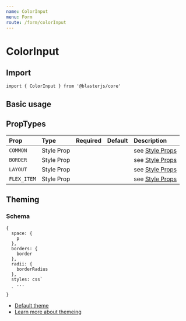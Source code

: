 ```yaml
---
name: ColorInput
menu: Form
route: /form/colorInput
---
```



# ColorInput

## Import
`import { ColorInput } from '@blasterjs/core'`

## Basic usage

<Playground>
    <ColorInput defaultValue="#663399" />
</Playground>


## PropTypes

| Prop | Type | Required | Default | Description |
|:-----|:-----|:---------|:--------|:------------|
| `COMMON` | Style Prop |  |  | see [Style Props](/style-props) |
| `BORDER` | Style Prop |  |  | see [Style Props](/style-props) |
| `LAYOUT` | Style Prop |  |  | see [Style Props](/style-props) |
| `FLEX_ITEM` | Style Prop |  |  | see [Style Props](/style-props) |


## Theming

### Schema
```
{
  space: {
    p
  },
  borders: {
    border
  },
  radii: {
    borderRadius
  },
  styles: css`
    ...
  `
}
```

- [Default theme](https://github.com/raster-foundry/blasterjs/tree/master/packages/core/theme/components/colorInput)
- [Learn more about themeing](#)
